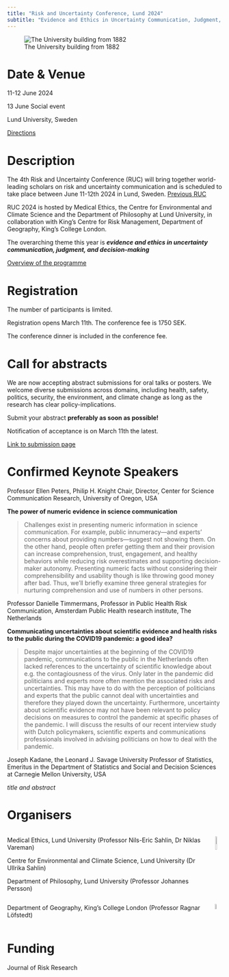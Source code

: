 ```yaml
---
title: "Risk and Uncertainty Conference, Lund 2024"
subtitle: "Evidence and Ethics in Uncertainty Communication, Judgment, and Decision-Making"
---
```


![The University building from 1882](img/Universitetshuset_sep2016_18_smaller.png){width="40%,fig-align=\"center\""}

# Date & Venue

11-12 June 2024

13 June Social event

Lund University, Sweden

[Directions](directions.qmd)

# Description

The 4th Risk and Uncertainty Conference (RUC) will bring together world-leading scholars on risk and uncertainty communication and is scheduled to take place between June 11-12th 2024 in Lund, Sweden. [Previous RUC](History.qmd)

RUC 2024 is hosted by Medical Ethics, the Centre for Environmental and Climate Science and the Department of Philosophy at Lund University, in collaboration with King's Centre for Risk Management, Department of Geography, King's College London.

The overarching theme this year is ***evidence and ethics in uncertainty communication, judgment, and decision-making***

[Overview of the programme](Programme.qmd)

# Registration

The number of participants is limited.

Registration opens March 11th. The conference fee is 1750 SEK.

The conference dinner is included in the conference fee.

# Call for abstracts

We are now accepting abstract submissions for oral talks or posters. We welcome diverse submissions across domains, including health, safety, politics, security, the environment, and climate change as long as the research has clear policy-implications.

Submit your abstract **preferably as soon as possible!**

Notification of acceptance is on March 11th the latest.

[Link to submission page](https://www.cec.lu.se/webform/ruc2024)

# Confirmed Keynote Speakers

Professor Ellen Peters, Philip H. Knight Chair, Director, Center for Science Communication Research, University of Oregon, USA

**The power of numeric evidence in science communication**

> Challenges exist in presenting numeric information in science communication. For example, public innumeracy—and experts’ concerns about providing numbers—suggest not showing them. On the other hand, people often prefer getting them and their provision can increase comprehension, trust, engagement, and healthy behaviors while reducing risk overestimates and supporting decision-maker autonomy. Presenting numeric facts without considering their comprehensibility and usability though is like throwing good money after bad. Thus, we’ll briefly examine three general strategies for nurturing comprehension and use of numbers in other persons.

Professor Danielle Timmermans, Professor in Public Health Risk Communication, Amsterdam Public Health research institute, The Netherlands

**Communicating uncertainties about scientific evidence and health risks to the public during the COVID19 pandemic: a good idea?**

> Despite major uncertainties at the beginning of the COVID19 pandemic, communications to the public in the Netherlands often lacked references to the uncertainty of scientific knowledge about e.g. the contagiousness of the virus. Only later in the pandemic did politicians and experts more often mention the associated risks and uncertainties. This may have to do with the perception of politicians and experts that the public cannot deal with uncertainties and therefore they played down the uncertainty. Furthermore, uncertainty about scientific evidence may not have been relevant to policy decisions on measures to control the pandemic at specific phases of the pandemic. I will discuss the results of our recent interview study with Dutch policymakers, scientific experts and communications professionals involved in advising politicians on how to deal with the pandemic.

Joseph Kadane, the Leonard J. Savage University Professor of Statistics, Emeritus in the Department of Statistics and Social and Decision Sciences at Carnegie Mellon University, USA

*title and abstract*

# Organisers

::: columns
::: {.column width="\"50%"}
Medical Ethics, Lund University (Professor Nils-Eric Sahlin, Dr Niklas Vareman)

Centre for Environmental and Climate Science, Lund University (Dr Ullrika Sahlin)

Department of Philosophy, Lund University (Professor Johannes Persson)
:::

::: {.column width="\"50%"}
![](img/LundUniversity_C2line_RGB.png){width="44%"}
:::
:::

::: columns
::: {.column width="\"50%"}
Department of Geography, King's College London (Professor Ragnar Löfstedt)
:::

::: {.column width="\"50%"}
![](img/kings.png){width="44%"}
:::
:::

# Funding

Journal of Risk Research
